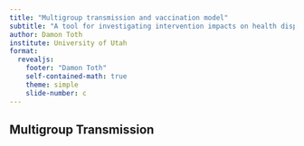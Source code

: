 ```yaml
---
title: "Multigroup transmission and vaccination model"
subtitle: "A tool for investigating intervention impacts on health disparities"
author: Damon Toth
institute: University of Utah
format:
  revealjs:
    footer: "Damon Toth"
    self-contained-math: true
    theme: simple
    slide-number: c
---
```


## Multigroup Transmission {.smaller}


